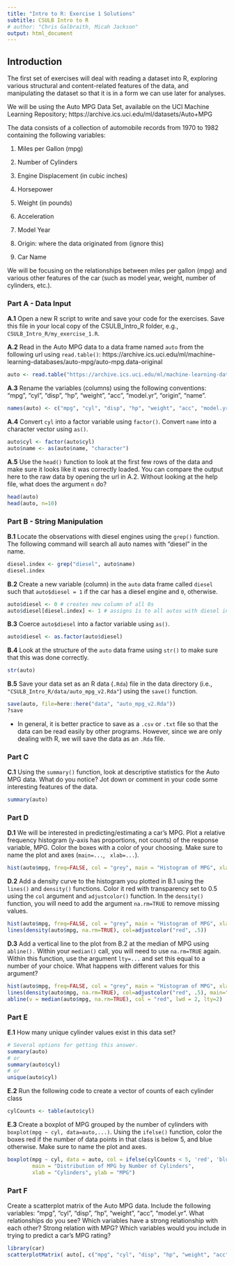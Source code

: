 ```yaml
---
title: "Intro to R: Exercise 1 Solutions"
subtitle: CSULB Intro to R
# author: "Chris Galbraith, Micah Jackson"
output: html_document
---
```


## Introduction

The first set of exercises will deal with reading a dataset into R, exploring various structural and content-related features of the data, and manipulating the dataset so that it is in a form we can use later for analyses. 

We will be using the Auto MPG Data Set, available on the UCI Machine Learning Repository; https://archive.ics.uci.edu/ml/datasets/Auto+MPG

The data consists of a collection of automobile records from 1970 to 1982 containing the following variables:

1. Miles per Gallon (mpg) 

2. Number of Cylinders

3. Engine Displacement (in cubic inches)

4. Horsepower

5. Weight (in pounds) 

6. Acceleration

7. Model Year

8. Origin: where the data originated from (ignore this)

9. Car Name

We will be focusing on the relationships between miles per gallon (mpg) and various other features of the car (such as model year, weight, number of cylinders, etc.). 


### Part A - Data Input
**A.1** Open a new R script to write and save your code for the exercises. Save this file in your local copy of the CSULB_Intro_R folder, e.g., ```CSULB_Intro_R/my_exercise_1.R```.

**A.2** Read in the Auto MPG data to a data frame named ```auto``` from the following url using ```read.table()```:  https://archive.ics.uci.edu/ml/machine-learning-databases/auto-mpg/auto-mpg.data-original 
```r
auto <- read.table("https://archive.ics.uci.edu/ml/machine-learning-databases/auto-mpg/auto-mpg.data-original")
```

**A.3** Rename the variables (columns) using the following conventions: "mpg", "cyl", "disp", "hp", "weight", "acc", "model.yr", "origin", "name". 
```r
names(auto) <- c("mpg", "cyl", "disp", "hp", "weight", "acc", "model.yr", "origin", "name")
```

**A.4** Convert ```cyl``` into a factor variable using ```factor()```. Convert ```name``` into a character vector using ```as()```.
```r
auto$cyl <- factor(auto$cyl)
auto$name <- as(auto$name, "character")
```

**A.5** Use the ```head()``` function to look at the first few rows of the data and make sure it looks like it was correctly loaded. You can compare the output here to the raw data by opening the url in A.2. Without looking at the help file, what does the argument ```n``` do?
```r
head(auto)
head(auto, n=10)
```


### Part B - String Manipulation
**B.1** Locate the observations with diesel engines using the ```grep()``` function. The following command will search all auto names with "diesel" in the name.
```r
diesel.index <- grep("diesel", auto$name)
diesel.index
```

**B.2** Create a new variable (column) in the ```auto``` data frame called ```diesel``` such that ```auto$diesel = 1``` if the car has a diesel engine and ```0```, otherwise.
```r
auto$diesel <- 0 # creates new column of all 0s
auto$diesel[diesel.index] <- 1 # assigns 1s to all autos with diesel in the name
```

**B.3** Coerce ```auto$diesel``` into a factor variable using ```as()```.
```r
auto$diesel <- as.factor(auto$diesel)
```

**B.4** Look at the structure of the ```auto``` data frame using ```str()``` to make sure that this was done correctly.
```r
str(auto)
```

**B.5** Save your data set as an R data (```.Rda```) file in the data directory (i.e.,  ```"CSULB_Intro_R/data/auto_mpg_v2.Rda"```) using the ```save()``` function.
```r
save(auto, file=here::here("data", "auto_mpg_v2.Rda"))
?save
```

+ In general, it is better practice to save as a ```.csv``` or ```.txt``` file so that the data can be read easily by other programs. However, since we are only dealing with R, we will save the data as an ```.Rda``` file.





### Part C
**C.1** Using the ```summary()``` function, look at descriptive statistics for the Auto MPG data. What do you notice? Jot down or comment in your code some interesting features of the data.
```r
summary(auto)
```

### Part D
**D.1** We will be interested in predicting/estimating a car's MPG. Plot a relative frequency histogram (y-axis has proportions, not counts) of the response variable, MPG. Color the boxes with a color of your choosing. Make sure to name the plot and axes (```main=...```, &nbsp; ```xlab=...```).
```r
hist(auto$mpg, freq=FALSE, col = "grey", main = "Histogram of MPG", xlab = "MPG")
```

**D.2** Add a density curve to the histogram you plotted in B.1 using the ```lines()``` and ```density()``` functions. Color it red with transparency set to 0.5 using the ```col``` argument and ```adjustcolor()``` function. In the ```density()``` function, you will need to add the argument ```na.rm=TRUE``` to remove missing values.
```r
hist(auto$mpg, freq=FALSE, col = "grey", main = "Histogram of MPG", xlab = "MPG")
lines(density(auto$mpg, na.rm=TRUE), col=adjustcolor("red", .5))
```

**D.3** Add a vertical line to the plot from B.2 at the median of MPG using ```abline().``` Within your ```median()``` call, you will need to use ```na.rm=TRUE``` again. Within this function, use the argument ```lty=...``` and set this equal to a number of your choice. What happens with different values for this argument?
```r
hist(auto$mpg, freq=FALSE, col = "grey", main = "Histogram of MPG", xlab = "MPG")
lines(density(auto$mpg, na.rm=TRUE), col=adjustcolor("red", .5), main="Densities of Samp1 and Samp2", xlab="")
abline(v = median(auto$mpg, na.rm=TRUE), col = "red", lwd = 2, lty=2)
```


### Part E
**E.1** How many unique cylinder values exist in this data set?
```r
# Several options for getting this answer. 
summary(auto)
# or 
summary(auto$cyl)
# or
unique(auto$cyl)
```

**E.2** Run the following code to create a vector of counts of each cylinder class
```r
cylCounts <- table(auto$cyl)
```


**E.3** Create a boxplot of MPG grouped by the number of cylinders with ```boxplot(mpg ~ cyl, data=auto,...)```. Using the ```ifelse()``` function, color the boxes red if the number of data points in that class is below 5, and blue otherwise. Make sure to name the plot and axes.
```r
boxplot(mpg ~ cyl, data = auto, col = ifelse(cylCounts < 5, 'red', 'blue'),
        main = "Distribution of MPG by Number of Cylinders",
        xlab = "Cylinders", ylab = "MPG")
```


### Part F
Create a scatterplot matrix of the Auto MPG data. Include the following variables: "mpg", "cyl", "disp", "hp", "weight", "acc", "model.yr". What relationships do you see? Which variables have a strong relationship with each other? Strong relation with MPG? Which variables would you include in trying to predict a car's MPG rating?
```r
library(car)
scatterplotMatrix( auto[, c("mpg", "cyl", "disp", "hp", "weight", "acc", "model.yr")] )
```

